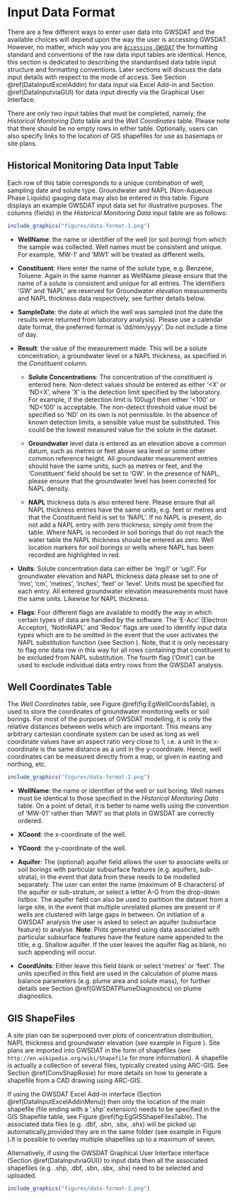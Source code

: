 
# Input Data Format {#DataInput}
There are a few different ways to enter user data into GWSDAT and the available choices will depend upon the way the user is accessing GWSDAT. However, no matter, which way you are [`Accessing GWSDAT`](#AccessingGWSDAT) the formatting standard and conventions of the raw data input tables are identical. Hence, this section is dedicated to describing the standardised data table input structure and formatting conventions. Later sections will discuss the data input details with respect to the mode of access. See Section \@ref(DataInputExcelAddin) for data input via Excel Add-in and Section \@ref(DataInputviaGUI) for data input directly via the Graphical User Interface. 
 
There are only two input tables that must be completed, namely, the *Historical Monitoring Data* table and the *Well Coordinates* table. Please note that there should be no empty rows in either table. Optionally, users can also specify links to the location of GIS shapefiles for use as basemaps or site plans.

<!-- THe user can optionally specify an associated additionally -->
<!-- The third *GIS Shapefiles* table may be populated with links to the location of GIS shapefiles for use as basemaps or site plans, if required.  -->
<!-- Please ensure that there are no empty rows in these completed data input tables.  -->
<!-- Two example data sets are provided with the software for training purposes, the use of which is explained in section \ref{GettingStarted}. -->


## Historical Monitoring Data Input Table {#HistoricalMonitoringDataInputTable}

Each row of this table corresponds to a unique combination of well, sampling date and solute type. Groundwater and NAPL (Non-Aqueous Phase Liquids) gauging data may also be entered in this table. Figure \ref{fig:EgHistMonitoringData} displays an example GWSDAT input data set for
illustrative purposes. The columns (fields) in the *Historical Monitoring Data* input table are as follows: 

```r
include_graphics("figures/data-format-1.png")
```

* **WellName**: the name or identifier of the well (or soil boring) from which the sample was collected. Well names must be consistent and unique. For example, 'MW-1' and 'MW1' will be treated as different wells.

* **Constituent**: Here enter the name of the solute type, e.g. Benzene, Toluene. Again in the same manner as WellName please ensure that the name of a solute is consistent and unique for all entries.  The identifiers 'GW' and 'NAPL' are reserved for Groundwater elevation measurements 
and NAPL thickness data respectively, see further details below.

* **SampleDate**: the date at which the well was sampled (not the date the results were returned from laboratory analysis). 
Please use a calendar date format, the preferred format is 'dd/mm/yyyy'. Do not include a time of day. 

* **Result**: the value of the measurement made. This will be a solute concentration, a groundwater level or a NAPL thickness, as specified in the *Constituent* column.

  + **Solute Concentrations**:
The concentration of the constituent is entered here. Non-detect values should be entered as either '<X' or 'ND<X', where 'X' is the detection limit specified by the laboratory. For example, if the detection limit is 100ug/l then either '<100' or 'ND<100' is acceptable. The non-detect threshold value must be specified so 'ND' on its own is not permissible. In the absence of known detection limits, a sensible value must be substituted.  This could be the lowest measured value for the solute in the dataset.   

  + **Groundwater** 
level data is entered as an elevation above a common datum, such as metres or feet above sea level or some other common reference height. All groundwater measurement entries should have the same units, such as metres or feet, and the 'Constituent' field should be set to 'GW'. In the presence of NAPL, please ensure that the groundwater level has been corrected for NAPL density.

  + **NAPL** thickness data is also entered here. Please ensure that all NAPL thickness entries 
have the same units, e.g. feet or metres and that the Constituent field is set to 'NAPL'. 
If no NAPL is present, do not add a NAPL entry with zero thickness; simply omit from the table. Where NAPL is recorded in soil borings that do not reach the water table the NAPL thickness should be entered as zero.  Well location markers for soil borings or wells where NAPL has been recorded are highlighted in red.

* **Units**:  Solute concentration data can either be 'mg/l' or 'ug/l'. For groundwater elevation and NAPL thickness data please set to one of 'mm', 'cm', 'metres', 'inches', 'feet' or 'level'. Units must be specified for each entry. All 
entered groundwater elevation measurements must have the same units. Likewise for NAPL thickness.

* **Flags**:  Four different flags are available to modify the way in which certain types of data are handled by the software. 
The 'E-Acc' (Electron Acceptor), 'NotInNAPL' and 'Redox' flags are used to identify input data types 
which are to be omitted in the event that the user activates the NAPL substitution function (see Section \ref{NAPLHandlingMethod}). 
Note, that it is only necessary to flag one data row in this way for all rows containing that constituent to be excluded from NAPL substitution. The fourth flag ('Omit') can be used to exclude individual data entry rows from the GWSDAT analysis. 
  



## Well Coordinates Table {#WellCoordinatesTable}

The *Well Coordinates* table, see Figure \@ref(fig:EgWellCoordsTable), is used to store the coordinates of groundwater monitoring wells or soil borings. For most of the purposes of GWSDAT modelling, it is only the relative distances between wells which are important. This means any arbitrary cartesian coordinate system can be used as long as well coordinate values have an aspect ratio very close to 1, i.e. a unit in the x-coordinate is the same distance as a unit in the y-coordinate. Hence, well coordinates can be measured directly from a map, or given in easting and northing, etc. 

```r
include_graphics("figures/data-format-2.png")
```


* **WellName**: the name or identifier of the well or soil boring. Well names must be identical to those specified in the *Historical Monitoring Data* table. On a point of detail, it is better to name wells using the convention of 'MW-01' rather than 'MW1' so that plots in GWSDAT are correctly ordered. 

* **XCoord**: the x-coordinate of the well.

* **YCoord**: the y-coordinate of the well.

* **Aquifer**: The (optional) aquifer field allows the user to associate wells or soil borings with particular subsurface features (e.g. aquifers, sub-strata), in the event that data from these needs to be modelled separately. The user can enter the name (maximum of 8 characters) of the aquifer or sub-stratum, or select a letter A-G from the drop-down listbox. The aquifer field can also be used to partition the dataset from a large site, in the event that multiple unrelated plumes are present or if wells are clustered with large gaps in between. On initiation of a GWSDAT analysis the user is asked to select an aquifer (subsurface feature) to analyse. **Note**: Plots generated using data associated with particular subsurface features have the feature name appended to the title, e.g. Shallow aquifer. If the user leaves the aquifer flag as blank, no such appending will occur. 

* **CoordUnits**:
Either leave this field blank or select 'metres' or 'feet'. The units specified in this field are used in the calculation of plume mass balance parameters (e.g. plume area and solute mass), for further details see Section \@ref(GWSDATPlumeDiagnostics) on plume diagnostics.



## GIS ShapeFiles {#GISShapeFiles}

A site plan can be superposed over plots of concentration distribution, NAPL
thickness and groundwater elevation (see example in Figure \ref{fig:GWSDATSpatialPlot}). Site plans are imported
into GWSDAT in the form of shapefiles (see `http://en.wikipedia.org/wiki/Shapefile` for more information). A shapefile is actually a collection of several files, typically created using ARC-GIS. See Section \@ref(ConvShapRosie) for more details on how to generate a shapefile from a CAD drawing using ARC-GIS.

If using the GWSDAT Excel Add-in interface (Section \@ref(DataInputExcelAddinMenu)) then only the location of the main shapefile (file ending with a '.shp' extension) needs to be specified in the GIS Shapefile table, see Figure \@ref(fig:EgGISShapeFilesTable).  The associated
data files (e.g. .dbf, .sbn, .sbx, .shx) will be picked up automatically,provided they are in the same folder (see example in Figure \ref{fig:GWSDATExcelAddinmenu}).It is possible to overlay multiple shapefiles up to a maximum of seven.

Alternatively, if using the GWSDAT Graphical User Interface interface (Section \@ref(DataInputviaGUI)) to input data then all the associated shapefiles (e.g. .shp, .dbf, .sbn, .sbx, .shx) need to be selected and uploaded. 

```r
include_graphics("figures/data-format-3.png")
```

<!-- A further possible component of the data is a site map in the form of a *shape file*.  This is optional but can be very useful in superimposing map information on spatial plots.  Examples will be given later in the manual. -->
<!-- \fbox{The paragraphs below need to be updated.} -->
<!-- A 'shapefile' is actually a collection of several files, typically created using ARC-GIS.^[See `http://en.wikipedia.org/wiki/Shapefile` for more information on this format.]  The *Shape Files* table consists of a single column where each entry is the name of a file (including its path) containing site plans.  These must be in shapefile format. Filenames can be entered manually or, in interactive mode, the `Browse ...' can be used. Only the location of the main shapefile (file ending with a `.shp' extension) needs to be specified in this table - the associated data files (such as `.dbf`, `.sbn`, `.sbx`, `.shx`) will be picked up automatically, but they must be in the same folder. An example is given in the Figure below.  -->
<!-- It is possible to overlay multiple shapefiles up to a maximum of seven.  There should be no empty rows in the table. -->
<!-- ## Entering your own data -->
<!-- The various ways in which data can be entered are described below.  The easiest option is likely to be to create the spreadsheets in a format you are familiar with, such as *Excel*, and then load the files into GWSDAT. -->


<!-- # GWSDAT Excel Add-in {#DataInputExcelAddin} -->

<!-- ## Add-in Menu {#DataInputExcelAddinMenu} -->

<!-- ```{r, fig.cap = "GWSDAT Excel Add-in menu and example data file.", label="GWSDATExcelAddinmenu",out.width = '100%', echo = FALSE} -->
<!-- include_graphics("figures/GWSDAT_Add-in_Menu.png") -->
<!-- ``` -->

<!-- Please see the section [`Excel Add-in Interface`](#ExcelDataEntryInterface) for details on how to install the GWSDAT Excel Add-in. The menu options, as shown in Figure \ref{fig:GWSDATExcelAddinmenu}, are as follows: -->

<!-- * **New GWSDAT Sheet**: Inserts a blank GWSDAT data input template worksheet into the active Excel workbook.  -->

<!-- * **Insert Shapefile**: Interactively browse for a shapefile and add location to GIS Shapefiles table, see Section \@ref(GISShapeFiles) for more information. -->

<!-- * **Analyse**: Begin GWSDAT analysis on the Excel active worksheet data. -->

<!-- * **Restore Session**: Load a previously saved GWSDAT session, see Section ?? for more information. -->

<!-- * **Open Example -$>$ Simple Example**: Inserts an example GWSDAT worksheet data set into the active Excel workbook. -->

<!-- * **Open Example -$>$ Comprehensive Example**: Inserts a more detailed example GWSDAT worksheet data set which includes a site plan, NAPL thickness data, 'Electron Acceptor' flagged solutes and multiple aquifers into the active Excel workbook. -->

<!-- * **User Manual**: Opens the online GWSDAT user manual via user's web browser. You must be connected to the internet for this to work.  -->

<!-- * **About GWSDAT**: Displays version information and Terms & Conditions for GWSDAT. -->

<!-- * **Update GWSDAT**: Check if a newer version of the underlying GWSDAT R package exists at `https://cran.r-project.org/package=GWSDAT`. If a more recent version is detetced then it will be automatically installed. You must be connected to the internet for this to work.   -->


<!-- ## Add-in Data Processing Options {#ExcelAddinMenuDataProcessingOptions} -->

<!-- ```{r, fig.cap = "GWSDAT Excel Add-in Processing Options", label="ExcelAddinProcessingOptions", echo = FALSE} -->
<!--     include_graphics("figures/ExcelAddinProcessingOptions.png") -->
<!-- ``` -->
<!-- On initiation of a GWSDAT analysis via the Excel Add-in, data processing options are displayed, as shown in Figure \ref{fig:ExcelAddinProcessingOptions}. The data processing options influence how the data is displayed and how non-detects are handled. -->


<!-- * **Model Output Interval**: -->
<!-- The spatiotemporal model can generate predictions at a user specified interval. The three different options are as follows: -->

<!--   + **Day**: Concentration and groundwater elevation contour plots are generated for every date represented in the input dataset. This is a good option to choose if each monitoring event comprises samples/ measurements collected within one 24-hour period.  -->

<!--   + **Month**: Concentration and groundwater elevation contours are generated at monthly intervals, working backwards  -->
<!-- in time from the latest date in the input dataset. Choosing this option aggregates groundwater elevation data within each  -->
<!-- monthly interval so that a larger dataset is available for the plotting of elevation contours (by local linear regression).  -->

<!--   + **Quarter**: Concentration and groundwater elevation contours are generated at quarterly (3 month) intervals, working backwards in time from the latest date in the input dataset. Choosing this option aggregates groundwater elevation data within each 3-month interval so that a larger dataset is available for the plotting of elevation contours (by local linear regression).  -->

<!--   Note that both the monthly and quarterly model output options only aggregate the dataset used to plot groundwater elevation contours. The solute concentration dataset is not aggregated in time because the spatiotemporal model from which concentration contours are generated does not require this, i.e. the underlying spatiotemporal model used to generate the solute concentration smoother plots does not vary with the data aggregation interval. -->

<!--   Note that if no monitoring data is present within a particular monthly or quarterly interval, then GWSDAT will not generate a groundwater elevation contour or spatio-temporal solute concentration smoother plot. This is to avoid producing potentially misleading spatial plots far away in time from any actual data. -->

<!-- * **GW Level Aggregation Method**: In the event that there are multiple groundwater elevation measurements from the same well within a given output interval, the user can select how to use this data. The user can select to calculate either the 'Mean', 'Median', -->
<!-- 'Min', or 'Max' groundwater elevation. Again, this choice does not affect the spatiotemporal model used to generate the solute concentration smoother plots. -->

<!-- * **Non-Detect Handling Method**: GWSDAT handles non-detect data by a method of substitution. In accordance with general convention, the default option is to substitute the non-detect data with half its detection limit, e.g. ND<50ug/l is substituted with 25ug/l. For a more conservative choice, select the alternative of non-detect data to be substituted with its full detection limit, e.g. ND<50ug/l is substituted with 50ug/l.  -->

<!-- * **Model Resolution**: This option controls the resolution of the spatiotemporal solute concentration smoother (see Appendix \@ref(SSCS)). The user can select between either a default resolution or a higher resolution model fit. In most instances there will be little difference in the modelling results between the two settings. However, in some rare circumstances with complex data sets, it may well be necessary to use the higher resolution setting. Please note it takes approximately 3-4 times longer to fit a higher resolution model.  -->


<!-- ## NAPL Handling Method {#NAPLHandlingMethod} -->
<!-- An additional pop-up box will be displayed after the GWSDAT options box if the input contains NAPL data (i.e. 'NAPL' is entered in the constituent field). Selecting 'Yes' to the question 'Do you wish to substitute NAPL values with maximum observed solute concentrations?' forces GWSDAT to recognise NAPL data in the input dataset as indicative of high dissolved solute concentrations. This option has been added to provide the user with a more realistic picture of the area of impacted groundwater in the event that NAPL in wells prevents direct measurement of CoC concentrations. *Before using this function the user should, however, be confident that dissolved solutes are derived from the observed NAPL and not from a different source*. Solutes flagged as 'Electron Acceptors' (see Section \@ref(HistoricalMonitoringDataInputTable)) are omitted from the NAPL substitution process. -->

